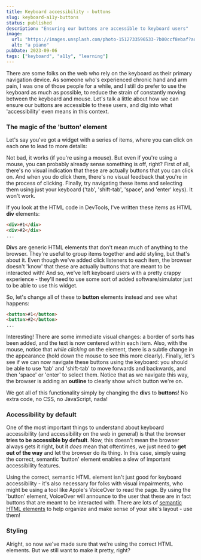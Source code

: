 ```yaml
---
title: Keyboard accessibility - buttons
slug: keyboard-a11y-buttons
status: published
description: "Ensuring our buttons are accessible to keyboard users"
image:
  url: "https://images.unsplash.com/photo-1512733596533-7b00ccf8ebaf?auto=format&fit=crop&w=800&q=60"
  alt: "a piano"
pubDate: 2023-09-06
tags: ["keyboard", "a11y", "learning"]
---
```



There are some folks on the web who rely on the keyboard as their primary navigation device. As someone who's experienced chronic hand and arm pain, I was one of those people for a while, and I still do prefer to use the keyboard as much as possible, to reduce the strain of constantly moving between the keyboard and mouse. Let's talk a little about how we can ensure our buttons are accessible to these users, and dig into what 'accessibility' even means in this context.

### The magic of the 'button' element

Let's say you've got a widget with a series of items, where you can click on each one to lead to more details:

<DivButtons client:load />

Not bad, it works (if you're using a mouse). But even if you're using a mouse, you can probably already sense something is off, right? First of all, there's no visual indication that these are actually buttons that you can click on. And when you do click them, there's no visual feedback that you're in the process of clicking. Finally, try navigating these items and selecting them using just your keyboard ('tab', 'shift-tab', 'space', and 'enter' keys). It won't work.

If you look at the HTML code in DevTools, I've written these items as HTML **div** elements:

```html
<div>#1</div>
<div>#2</div>
...
```

**Div**s are generic HTML elements that don't mean much of anything to the browser. They're useful to group items together and add styling, but that's about it. Even though we've added click listeners to each item, the browser doesn't 'know' that these are actually buttons that are meant to be interacted with! And so, we've left keyboard users with a pretty crappy experience - they'll need to use some sort of added software/simulator just to be able to use this widget.

So, let's change all of these to **button** elements instead and see what happens:

```html
<button>#1</button>
<button>#2</button>
...
```

<PlainButtons client:visible />

Interesting! There are some immediate visual changes: a border of sorts has been added, and the text is now centered within each item. Also, with the mouse, notice that _while clicking_ on the element, there is a subtle change in the appearance (hold down the mouse to see this more clearly). Finally, let's see if we can now navigate these buttons using the keyboard: you should be able to use 'tab' and 'shift-tab' to move forwards and backwards, and then 'space' or 'enter' to select them. Notice that as we navigate this way, the browser is adding an **outline** to clearly show which button we're on.

We got all of this functionality simply by changing the **div**s to **button**s! No extra code, no CSS, no JavaScript, nada!

### Accessibility by default

One of the most important things to understand about keyboard accessibility (and accessibility on the web in general) is that the browser **tries to be accessible by default**. Now, this doesn't mean the browser always gets it right, but it _does_ mean that oftentimes, we just need to **get out of the way** and let the browser do its thing. In this case, simply using the correct, semantic 'button' element enables a slew of important accessibility features.

Using the correct, semantic HTML element isn't just good for keyboard accessibility - it's also necessary for folks with visual impairments, who might be using a tool like Apple's VoiceOver to read the page. By using the 'button' element, VoiceOver will announce to the user that these are in fact buttons that are meant to be interacted with. There are lots of [semantic HTML elements](https://webaim.org/resources/htmlcheatsheet/) to help organize and make sense of your site's layout - use them!

### Styling

Alright, so now we've made sure that we're using the correct HTML elements. But we still want to make it pretty, right?
